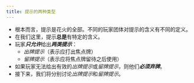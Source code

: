 ```yaml
---
title: 提示的两种类型
---
```



<BeginnersGuideProgress id="two-types-of-clues" />

- 根本而言，提示是花火的全部。不同的玩家团体对提示的含义有不同的定义。
- 在我们这里，提示**总是**有特定的含义。
- 玩家<Em>**只允许**</Em>给出<Em>**两类提示**</Em>：
  - _出牌提示_（表示应打出焦点牌）
  - _留牌提示_（表示应将焦点牌留待之后使用）
- 如果玩家无法给出有效的*出牌提示*或*留牌提示*，则他们<Em>**必须弃牌**</Em>。
- 接下来，我们将分别讨论*出牌提示*和*留牌提示*。
